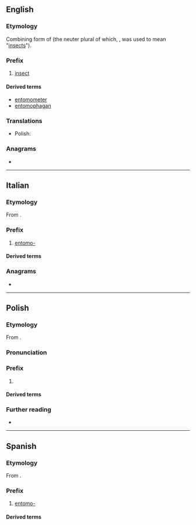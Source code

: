 ==English==

===Etymology===
Combining form of {{der|en|grc|ἔντομος||dissected}} (the neuter plural of which, {{m|grc|ἔντομα}}, was used to mean "[[insects]]").

===Prefix===
{{en-prefix}}

# [[insect]]

====Derived terms====
{{prefixsee|en}}
* [[entomometer]]
* [[entomophagan]]

===Translations===
{{trans-top}}
{{trans-mid}}
* Polish: {{t|pl|entemo-}}
{{trans-bottom}}

===Anagrams===
* {{anagrams|en|a=emnoot|moonet|omento-}}

----

==Italian==

===Etymology===
From {{der|it|grc|ἔντομος||dissected}}.

===Prefix===
{{head|it|prefix}}

# [[#English|entomo-]]

====Derived terms====
{{prefixsee|it}}

===Anagrams===
* {{anagrams|it|a=emnoot|moneto|monetò|omento|temono}}

----

==Polish==

===Etymology===
From {{der|pl|grc|ἔντομος}}.

===Pronunciation===
{{pl-p}}
{{rfap|pl}}

===Prefix===
{{head|pl|prefix}}

# {{non-gloss definition|[[entomo-]]}}
#: {{prefixusex|pl|-fag|entomofag}}

====Derived terms====
{{prefixsee|pl}}

===Further reading===
* {{R:PWN}}

----

==Spanish==

===Etymology===
From {{der|es|grc|ἔντομος||dissected}}.

===Prefix===
{{head|es|prefix}}

# [[#English|entomo-]]

====Derived terms====
{{prefixsee|es}}